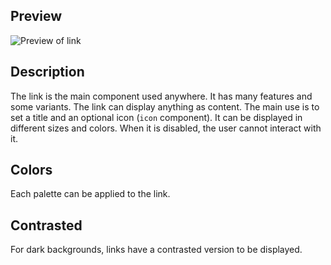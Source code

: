
## Preview
![Preview of link](design-images/link/link-preview.png)

## Description
The link is the main component used anywhere.
It has many features and some variants.
The link can display anything as content.
The main use is to set a title and an optional icon (`icon` component).
It can be displayed in different sizes and colors.
When it is disabled, the user cannot interact with it.

## Colors
Each palette can be applied to the link.

<DesignLinkColors />

## Contrasted
For dark backgrounds, links have a contrasted version to be displayed.

<DesignLinkContrasted />
